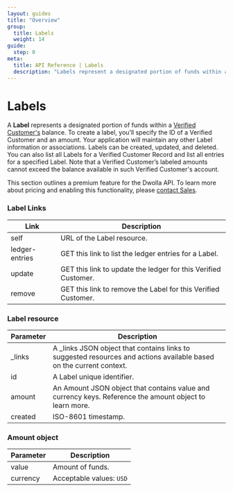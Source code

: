 ```yaml
---
layout: guides
title: "Overview"
group:
  title: Labels
  weight: 14
guide:
  step: 0
meta:
  title: API Reference | Labels
  description: "Labels represent a designated portion of funds within a Verified Customer's balance. Create, remove, and list them using the Dwolla API."
---
```


# Labels

A **Label** represents a designated portion of funds within a [Verified Customer's](https://developers.dwolla.com/concepts/customer-types#verified-customer) balance. To create a label, you’ll specify the ID of a Verified Customer and an amount. Your application will maintain any other Label information or associations. Labels can be created, updated, and deleted. You can also list all Labels for a Verified Customer Record and list all entries for a specified Label. Note that a Verified Customer’s labeled amounts cannot exceed the balance available in such Verified Customer's account.

<AlertBar variation="warning">
  This section outlines a premium feature for the Dwolla API. To learn more
  about pricing and enabling this functionality, please
  <a href="https://www.dwolla.com/contact?b=apidocs"> contact Sales</a>.
</AlertBar>

### Label Links

| Link           | Description                                                    |
| -------------- | -------------------------------------------------------------- |
| self           | URL of the Label resource.                                     |
| ledger-entries | GET this link to list the ledger entries for a Label.          |
| update         | GET this link to update the ledger for this Verified Customer. |
| remove         | GET this link to remove the Label for this Verified Customer.  |

### Label resource

| Parameter | Description                                                                                                          |
| --------- | -------------------------------------------------------------------------------------------------------------------- |
| \_links   | A \_links JSON object that contains links to suggested resources and actions available based on the current context. |
| id        | A Label unique identifier.                                                                                           |
| amount    | An Amount JSON object that contains value and currency keys. Reference the amount object to learn more.              |
| created   | ISO-8601 timestamp.                                                                                                  |

### Amount object

| Parameter | Description              |
| --------- | ------------------------ |
| value     | Amount of funds.         |
| currency  | Acceptable values: `USD` |
